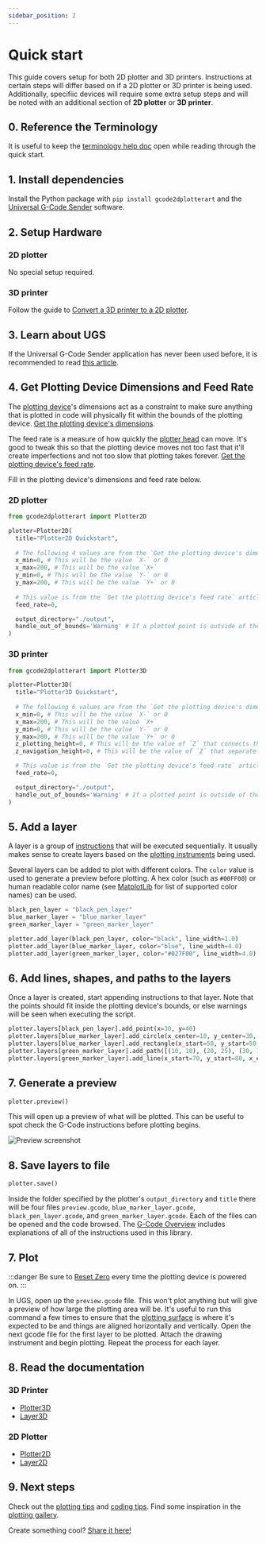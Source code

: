 ```yaml
---
sidebar_position: 2
---
```


# Quick start

This guide covers setup for both 2D plotter and 3D printers. Instructions at certain steps will differ based on if a 2D plotter or 3D printer is being used. Additionally, specifiic devices will require some extra setup steps and will be noted with an additional section of **2D plotter** or **3D printer**.

## 0. Reference the Terminology

It is useful to keep the [terminology help doc](./documentation/terminology) open while reading through the quick start. 

## 1. Install dependencies

Install the Python package with `pip install gcode2dplotterart` and the [Universal G-Code Sender](./documentation/ugs#installation) software.

## 2. Setup Hardware

### 2D plotter

No special setup required. 

### 3D printer

Follow the guide to [Convert a 3D printer to a 2D plotter](./documentation/convert-3d-to-2d).

## 3. Learn about UGS

If the Universal G-Code Sender application has never been used before, it is recommended to read [this article](./documentation/ugs).

## 4. Get Plotting Device Dimensions and Feed Rate

The [plotting device](./documentation/terminology#plotting-device)'s dimensions act as a constraint to make sure anything that is plotted in code will physically fit within the bounds of the plotting device. [Get the plotting device's dimensions](./documentation/ugs#get-the-plotting-devicess-dimensions). 

The feed rate is a measure of how quickly the [plotter head](./documentation/terminology#plotter-head) can move. It's good to tweak this so that the plotting device moves not too fast that it'll create imperfections and not too slow that plotting takes forever. [Get the plotting device's feed rate](./documentation/ugs#get-the-plotting-devicess-feed-rate).

Fill in the plotting device's dimensions and feed rate below. 

### 2D plotter

```python
from gcode2dplotterart import Plotter2D

plotter=Plotter2D(
  title="Plotter2D Quickstart",
  
  # The following 4 values are from the `Get the plotting device's dimensions` article above. 
  x_min=0, # This will be the value `X-` or 0
  x_max=200, # This will be the value `X+`
  y_min=0, # This will be the value `Y-` or 0
  y_max=200, # This will be the value `Y+` or 0
  
  # This value is from the `Get the plotting device's feed rate` article above.
  feed_rate=0,

  output_directory="./output", 
  handle_out_of_bounds='Warning' # If a plotted point is outside of the bounds, give a warning, don't plot the point, and keep going.
)
```

### 3D printer

```python
from gcode2dplotterart import Plotter3D

plotter=Plotter3D(
  title="Plotter3D Quickstart",
  
  # The following 6 values are from the `Get the plotting device's dimensions` article above. 
  x_min=0, # This will be the value `X-` or 0
  x_max=200, # This will be the value `X+`
  y_min=0, # This will be the value `Y-` or 0
  y_max=200, # This will be the value `Y+` or 0
  z_plotting_height=0, # This will be the value of `Z` that connects the plotter head to the plotting surface.
  z_navigation_height=0, # This will be the value of `Z` that separate the plotter head from the plotting surface.

  # This value is from the `Get the plotting device's feed rate` article above.
  feed_rate=0,

  output_directory="./output", 
  handle_out_of_bounds='Warning' # If a plotted point is outside of the bounds, give a warning, don't plot the point, and keep going.
)
```

## 5. Add a layer

A layer is a group of [instructions](./documentation/terminology#instruction) that will be executed sequentially.  It usually makes sense to create layers based on the [plotting instruments](./documentation/terminology#plotting-instrument) being used. 

Several layers can be added to plot with different colors. The `color` value is used to generate a preview before plotting. A hex color (such as `#00FF00`) or human readable color name (see [MatplotLib](https://matplotlib.org/stable/gallery/color/named_colors.html#css-colors) for list of supported color names) can be used. 

```python
black_pen_layer = "black_pen_layer"
blue_marker_layer = "blue_marker_layer"
green_marker_layer = "green_marker_layer"

plotter.add_layer(black_pen_layer, color="black", line_width=1.0)
plotter.add_layer(blue_marker_layer, color="blue", line_width=4.0)
plotter.add_layer(green_marker_layer, color="#027F00", line_width=4.0)
```

## 6. Add lines, shapes, and paths to the layers

Once a layer is created, start appending instructions to that layer. Note that the points should fit inside the plotting device's bounds, or else warnings will be seen when executing the script.

```python
plotter.layers[black_pen_layer].add_point(x=30, y=40)
plotter.layers[blue_marker_layer].add_circle(x_center=10, y_center=30, radius=10)
plotter.layers[blue_marker_layer].add_rectangle(x_start=50, y_start=50, x_end=75, y_end=75)
plotter.layers[green_marker_layer].add_path([(10, 10), (20, 25), (30, 15), (1, 100)])
plotter.layers[green_marker_layer].add_line(x_start=70, y_start=80, x_end=70, y_end=15)
```
 
## 7. Generate a preview

```python
plotter.preview()
```

This will open up a preview of what will be plotted. This can be useful to spot check the G-Code instructions before plotting begins.

![Preview screenshot](/img/quickstart/preview.png)


## 8. Save layers to file

```python
plotter.save()
```

Inside the folder specified by the plotter's `output_directory` and `title` there will be four files `preview.gcode`, `blue_marker_layer.gcode`, `black_pen_layer.gcode`, and `green_marker_layer.gcode`. Each of the files can be opened and the code browsed. The [G-Code Overview](./documentation/gcode) includes explanations of all of the instructions used in this library.

## 7. Plot

:::danger
Be sure to [Reset Zero](documentation/ugs#reset-zero) every time the plotting device is powered on.
:::

In UGS, open up the `preview.gcode` file. This won't plot anything but will give a preview of how large the plotting area will be. It's useful to run this command a few times to ensure that the [plotting surface](./documentation/terminology#plotting-surface) is where it's expected to be and things are aligned horizontally and vertically. Open the next gcode file for the first layer to be plotted. Attach the drawing instrument and begin plotting. Repeat the process for each layer.

## 8. Read the documentation

### 3D Printer 

- [Plotter3D](./api/Plotter3D)
- [Layer3D](./api/Layer3D)

### 2D Plotter 

- [Plotter2D](./api/Plotter2D)
- [Layer2D](./api/Layer2D)

## 9. Next steps

Check out the [plotting tips](./documentation/plotting_tips) and [coding tips](./documentation/code_tips). Find some inspiration in the [plotting gallery](./category/gallery).

Create something cool? [Share it here!](https://github.com/TravisBumgarner/gcode2dplotterart/discussions/19)

